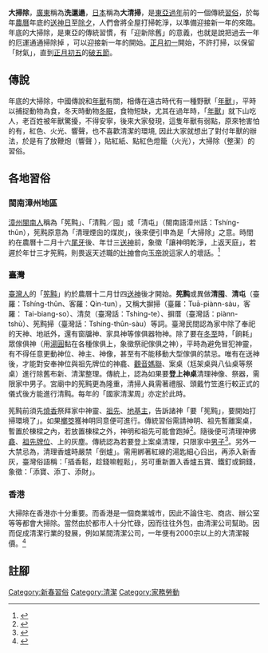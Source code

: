 '''大掃除'''，[[廣東|廣東]]稱為'''洗邋遢'''，[[日本|日本]]稱為'''大清掃'''，是[[東亞|東亞]][[過年|過年]]前的一個傳統[[習俗|習俗]]，於每年[[農曆|農曆]]年底的[[送神日|送神日]]至[[除夕|除夕]]，人們會將全屋打掃乾淨，以準備迎接新一年的來臨。年底的大掃除，是東亞的傳統習慣，有「迎新除舊」的意義，也就是說把過去一年的厄運通通掃除掉 ，可以迎接新一年的開始。[[正月初一|正月初一]]開始，不許打掃，以保留「財氣」，直到[[正月初五|正月初五]]的[[破五節|破五節]]。

==傳說==
年底的大掃除，中國傳說和[[年獸|年獸]]有關，相傳在遠古時代有一種野獸「[[年獸|年獸]]」，平時以捕捉動物為食，冬天時動物[[冬眠|冬眠]]，食物短缺，尤其在過年時，「[[年獸|年獸]]」就下山吃人，老百姓被年獸驚擾，不得安寧，後來大家發現，這隻年獸有弱點，原來牠害怕的有，紅色、火光、響聲，也不喜歡清潔的環境, 因此大家就想出了對付年獸的辦法，於是有了放鞭炮（響聲 ），貼紅紙、點紅色燈籠（火光），大掃除（整潔）的習俗。

==各地習俗==
===閩南漳州地區===
[[漳州|漳州]][[閩南人|閩南人]]稱為「筅黗」、「清黗／囤」或「清屯」（閩南語漳州話：Tshíng-thûn），筅黗原意為「清理煙囪的煤炭」，後來便引申為是「大掃除」之意。時間約在農曆十二月十六[[尾牙|尾牙]]後、年廿三[[送神|送神]]前，象徵「讓神明乾淨，上返天庭」，若遲於年廿三才筅黗，則畏返天述職的[[灶神|灶神]]會向[[玉帝|玉帝]]說這家人的壞話。<ref>{{cite web|title=中國海峽博客：漳州市民俗研究者 郭锦飙|url=http://blog.xmnn.cn/?uid-5732-action-viewspace-itemid-36173|accessdate=2015-02-16|archive-date=2015-02-16|archive-url=https://web.archive.org/web/20150216081148/http://blog.xmnn.cn/?uid-5732-action-viewspace-itemid-36173|dead-url=no}}</ref>

===臺灣===
[[臺灣人|臺灣人]]的「[[筅黗|筅黗]]」約於農曆十二月廿四[[送神|送神]]後才開始。'''筅黗'''或異做'''清囤'''、'''清屯'''（臺羅：Tshíng-thûn、客羅：Qin-tun），又稱大摒掃（臺羅：Tuā-piànn-sàu，客羅： Tai-biang-so）、清炱（臺灣話：Tshing-te）、摒厝（臺灣話：piànn-tshù）、筅黗掃（臺灣話：Tshíng-thûn-sàu）等詞。臺灣民間認為家中除了奉祀的天神、地祇外，還有窗牖神、家具神等傢俱器物神。除了要在[[冬至|冬至]]時，「餉耗」眾傢俱神（用[[湯圓|湯圓]]黏在各種傢俱上，象徵祭祀傢俱之神），平時為避免冒犯神靈，有不得任意更動神位、神主、神像，甚至有不能移動大型傢俱的禁忌。唯有在送神後，才能對安奉神位與祖先牌位的神龕、[[觀音媽聯|觀音媽聯]]、案桌（尪架桌與八仙桌等祭桌）進行除舊布新、清潔整理。傳統上，認為如果要'''登上神桌'''清理神像、祭器，需限家中男子。宮廟中的筅黗更為隆重，清掃人員需著禮服、頭戴竹笠進行較正式的儀式後方能進行清黗。每年的「國家清潔周」亦定於此時。

筅黗前須先[[燒香|燒香]]祭拜家中神靈、[[祖先|祖先]]、[[地基主|地基主]]，告訴諸神「要「筅黗」，要開始打掃環境了」。如果[[擲筊|擲筊]]獲神明同意便可進行。傳統習俗需請神明、祖先暫離案桌，暫置於棟樑之內，若放置棟樑之外，神明和祖先可能會跑掉<ref>{{cite web|title=劉還月的避秦山：歲暮來筅黗，區分聖與凡|url=http://blog.udn.com/liu580220/6037822|accessdate=2015-02-16|archive-date=2015-02-16|archive-url=https://web.archive.org/web/20150216075334/http://blog.udn.com/liu580220/6037822|dead-url=no}}</ref>。隨後便可清理神佛[[龕|龕]]、[[祖先|祖先]][[牌位|牌位]]、上的灰塵。傳統認為若要登上案桌清理，只限家中[[男子|男子]]<ref>{{cite web|url=http://www.libertytimes.com.tw/2014/new/jan/24/today-north17.htm|title=送神筅黗迎新春 宜縣府辦祭儀|publisher=自由時報|author=記者朱則瑋／羅東報導2014-1-24|deadurl=yes|archiveurl=https://web.archive.org/web/20140124153556/http://www.libertytimes.com.tw/2014/new/jan/24/today-north17.htm|archivedate=2014-01-24|access-date=2015-02-16}}</ref>。另外一大禁忌為，清理香爐時嚴禁「倒爐」。需用綁著紅線的湯匙細心舀出，再添入新香灰，臺灣俗語稱：「插香鬆，趁錢嘛輕鬆」，另可重新置入香爐五寶、鐵釘或銅錢，象徵：「添寶、添丁、添財」。

===香港===
大掃除在香港亦十分重要。而香港是一個商業城市，因此不論住宅、商店、辦公室等等都會大掃除。當然由於都市人十分忙碌，因而往往外包，由清潔公司幫助。因而促成清潔行業的發展，例如某間清潔公司，一年便有2000宗以上的大清潔報價。<ref>{{Cite web |url=http://www.wong-s.com.hk/ |title=存档副本 |accessdate=2017-04-03 |archive-date=2017-04-03 |archive-url=https://web.archive.org/web/20170403194801/http://www.wong-s.com.hk/ |dead-url=no }}</ref>

==註腳==
{{Reflist}}

[[Category:新春習俗|Category:新春習俗]]
[[Category:清潔|Category:清潔]]
[[Category:家務勞動|Category:家務勞動]]